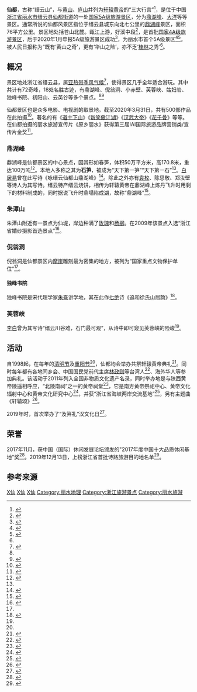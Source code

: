 {{coord|28|41|32|N|120|08|21|E|display=title|scale:100000}}
{{Infobox Mountain
| 名稱 = 仙都
| 照片 = Jinyun Xiandu 2017.09.10 06-47-19.jpg
| 照片說明 = 
| 海拔 = 
| 位置 = {{CHN}}[[浙江省|浙江省]][[丽水市|丽水市]][[缙云县|缙云县]][[仙都街道|仙都街道]]
| 山脈 =
| 相對高度 = 
| prominence_ref = 
| 座標 = 
| 地形圖 =
| 類別 = 
| 年齡 = 
| 最近喷发 = 
| 首次登頂 =
| 最容易的攀登路線 =
| pushpin_map = China Zhejiang
| pushpin_map_caption = 仙都在浙江省的位置
| latd = 28 | latm = 41 | lats = 32 | latNS = N     
| longd = 120 | longm = 08 | longs = 21 | longEW = E
}}
'''仙都'''，古称“缙云山”，与[[黄山|黄山]]、[[庐山|庐山]]并列为[[轩辕黄帝|轩辕黄帝]]的“三大行宫”<ref>{{Cite web|title=浙江缙云仙都公祭轩辕黄帝--浙江频道--人民网|url=http://zj.people.com.cn/n/2014/1103/c356505-22790698.html|accessdate=2020-05-04|work=zj.people.com.cn|archive-date=2020-09-08|archive-url=https://web.archive.org/web/20200908125341/http://zj.people.com.cn/n/2014/1103/c356505-22790698.html|dead-url=no}}</ref>，是位于中国[[浙江省|浙江省]][[丽水市|丽水市]][[缙云县|缙云县]][[仙都街道|仙都街道]]的一处[[国家5A级旅游景区|国家5A级旅游景区]]，分为[[鼎湖峰|鼎湖峰]]、[[大洋|大洋]]等等景区。通常所说的仙都风景区指位于缙云县城东向北七公里的[[鼎湖峰|鼎湖峰]]景区，面积76平方公里。景区地处括苍山北麓。瓯江上游，好溪中段<ref>{{Cite book|title=中国旅游文化大辞典|last=|first=|publisher=江西美术出版社|year=|isbn=|location=|pages=753|author=中国旅游文化大辞典编辑委员会}}</ref>，是首批[[国家4A级旅游景区|国家4A级旅游景区]]，后于2020年1月申报5A级旅游景区成功<ref>{{Cite web|title=文化和旅游部关于确定22家旅游景区为国家5A级旅游景区的公告|url=http://zwgk.mct.gov.cn/auto255/202001/t20200108_850185.html|accessdate=2020-04-06|work=zwgk.mct.gov.cn|archive-date=2020-01-26|archive-url=https://web.archive.org/web/20200126053559/http://zwgk.mct.gov.cn/auto255/202001/t20200108_850185.html|dead-url=yes}}</ref>，为丽水市首个5A级景区<ref>{{cite news |title=重磅！丽水首家5A级景区落户于此，这般仙境只应天上有 |url=http://www.thehour.cn/news/333959.html?share=true |accessdate=2020-05-04 |publisher=小时新闻 |archive-date=2020-11-03 |archive-url=https://web.archive.org/web/20201103001330/http://www.thehour.cn/news/333959.html?share=true |dead-url=no }}</ref><ref name="lsnews">{{cite news |author1=刘烨恒 吴启珍 |title=仙都成为丽水首个5A级景区 景区门票已下调至90元，今后还可能进一步下调 |url=http://paper.lsnews.com.cn/czwb/pc/content/202001/09/content_173553.html |work=处州晚报 |accessdate=2020-05-04 |archive-date=2020-09-08 |archive-url=https://web.archive.org/web/20200908125359/http://paper.lsnews.com.cn/czwb/pc/content/202001/09/content_173553.html |dead-url=no }}</ref>。被人民日报称为“既有‘黄山之奇’，更有‘华山之险’，亦不乏‘[[桂林|桂林]]之秀’<ref name=":1" />。

== 概况 ==
景区地处浙江省缙云县，属[[亚热带季风气候|亚热带季风气候]]<ref>{{cite news |title=丽水：中国气候养生之乡 |url=https://zj.zjol.com.cn/news/6565.html?from=timeline&isappinstalled=0 |publisher=浙江新闻 |date=2014-06-19 |accessdate=2020-05-04 |archive-date=2020-09-08 |archive-url=https://web.archive.org/web/20200908125406/https://zj.zjol.com.cn/news/6565.html?from=timeline&isappinstalled=0 |dead-url=no }}</ref>，使得景区几乎全年适合游玩。其中共计有72奇峰，18处名胜古迹，有鼎湖峰、倪翁洞、小赤壁、芙蓉峡、姑妇岩、独峰书院、初阳山、云英谷等多个景点。<ref name="lsnews" /><ref>{{cite news |title=缙云仙都风景名胜区 |url=http://epmap.zjol.com.cn/system/2012/06/04/018546617.shtml |publisher=浙江在线 |date=2013-05-02 |accessdate=2020-05-04 |archive-date=2020-11-03 |archive-url=https://web.archive.org/web/20201103001337/http://epmap.zjol.com.cn/system/2012/06/04/018546617.shtml |dead-url=no }}</ref>

仙都景区也是众多电影、电视剧的取景地。截至2020年3月31日，共有500部作品在此拍摄<ref>{{Cite web|title=云游浙江 500部影视作品都在这里拍摄|url=http://www.xiandu.gov.cn/news/detail/4c47efb2e9d744c39c47906d9696072a|accessdate=2020-05-04|work=www.xiandu.gov.cn}}</ref>。著名的有《[[道士下山|道士下山]]》《[[新笑傲江湖|新笑傲江湖]]》《[[汉武大帝|汉武大帝]]》《[[花千骨|花千骨]]》等等。在仙都拍摄的丽水旅游宣传片《原乡丽水》获得第三届IAI国际旅游品牌营销类/宣传片金奖<ref>{{Cite web|title=丽水旅游宣传片《原乡丽水》摘得品牌营销类宣传片金奖|url=http://www.xiandu.gov.cn/news/detail/66c5b7761ffa4f4bbe3378e0bcafc8ba|accessdate=2020-05-04|work=www.xiandu.gov.cn}}</ref>。

=== 鼎湖峰 ===
鼎湖峰是仙都景区的中心景点，因其形如春笋，体积50万平方米，高170.8米，重达100万吨<ref name=":1">{{Cite web|title=浙江丽水缙云仙都 一座天然影视城--浙江频道--人民网|url=http://zj.people.com.cn/n2/2016/0502/c186806-28257016.html|accessdate=2020-05-04|work=zj.people.com.cn|archive-date=2020-09-08|archive-url=https://web.archive.org/web/20200908125433/http://zj.people.com.cn/n2/2016/0502/c186806-28257016.html|dead-url=no}}</ref>。本地人多称之其为'''石笋'''，被成为“天下第一笋”“天下第一石”<ref name=":1" />。[[白居易|白居易]]曾在此写诗《咏缙云仙都山鼎湖峰》<ref>{{Cite web|title=跟着诗词去旅行！白居易眼中的仙都|url=http://www.xiandu.gov.cn/news/detail/f3da4f1dd997462d99450f35f4a847b6|accessdate=2020-05-04|work=www.xiandu.gov.cn}}</ref>。除此之外亦有[[袁枚|袁枚]]、陈思敬、郑汝壁等诗人为其写诗。缙云特产缙云烧饼，相传为轩辕黄帝在鼎湖峰上炼丹飞升时用剩下的材料制成的，同时据说飞升时鼎塌陷成湖，故称“鼎湖峰”<ref>{{Cite web|title=来缙云，赴一场净化心灵之旅-新闻中心-丽水网|url=http://news.lsnews.com.cn/df/202005/t20200502_364956.shtml|accessdate=2020-05-04|work=news.lsnews.com.cn|archive-date=2020-11-03|archive-url=https://web.archive.org/web/20201103003624/http://news.lsnews.com.cn/df/202005/t20200502_364956.shtml|dead-url=no}}</ref>。

=== 朱潭山 ===
朱潭山附近有一景点为仙堤，岸边种满了[[玫瑰|玫瑰]]和[[杨柳|杨柳]]。在2009年该景点入选“浙江省婚纱摄影首选景点”<ref name=":0">{{Cite web|title=丽水首个！仙都景区上榜浙江省首批诗路旅游目的地名单|url=http://www.xiandu.gov.cn/news/detail/004dcf007b1d44e79e2f9adb62c822b7|accessdate=2020-05-04|work=www.xiandu.gov.cn}}</ref>。

=== 倪翁洞 ===
倪翁洞是仙都景区内[[摩崖|摩崖]]雕刻最为密集的地方，被列为“国家重点文物保护单位”<ref name=":0" />。

==== 独峰书院 ====
独峰书院是宋代理学家[[朱熹|朱熹]]讲学地，其在此作[[七绝|七绝]]诗《追和徐氏山居韵》<ref>{{Cite book|title=处州府志|last=許|first=國忠|publisher=|year=1605|isbn=|location=|pages=146|url=|last2=葉志淑}}</ref>。

=== 芙蓉峡 ===
[[李白|李白]]曾为其写诗“缙云川谷难，石门最可观”，从诗中即可窥见芙蓉峡的险峻<ref name=":1" />。

== 活动 ==
自1998起，在每年的[[清明节|清明节]]及[[重阳节|重阳节]]<ref name=":2" />，仙都均会举办共祭轩辕黄帝典礼<ref>{{Cite web|title=庚子（2020）年清明浙江缙云全球华人 网络共祭轩辕黄帝典礼举行|url=http://www.xiandu.gov.cn/news/detail/76c5c128eff94598bcb32ab81816eba9|accessdate=2020-05-04|work=www.xiandu.gov.cn}}</ref>。同时每年都有各地同乡会、中国国民党前代主席[[林政则|林政则]]等台湾人<ref>{{Cite web|title=己亥（2019）年中国·仙都祭祀轩辕黄帝大典在浙江缙云仙都黄帝祠宇隆重举行|url=http://www.xiandu.gov.cn/news/detail/3d771eb3cda84fb487e2bda16925caee|accessdate=2020-05-04|work=www.xiandu.gov.cn}}</ref>、海外华人等参加典礼。该活动于2011年列入全国非物质文化遗产名录，同时举办地是与陕西黄帝陵遥相呼应，“北陵南祠”之一的黄帝祠堂<ref name=":2">{{Cite web|title=浙江缙云仙都公祭轩辕黄帝--浙江频道--人民网|url=http://zj.people.com.cn/n/2014/1103/c356505-22790698.html|accessdate=2020-05-04|work=zj.people.com.cn|archive-date=2020-09-08|archive-url=https://web.archive.org/web/20200908125341/http://zj.people.com.cn/n/2014/1103/c356505-22790698.html|dead-url=no}}</ref>，它是南方黄帝祭祀中心、黄帝文化辐射中心和黄帝文化研究中心<ref>{{Cite web|title=【国家非遗-缙云轩辕祭典】己亥(2019)年中国·仙都祭祀轩辕黄帝大典隆重举行|url=http://www.xiandu.gov.cn/news/detail/d047d99fad4545a8b86ed1738bebc741|accessdate=2020-05-04|work=www.xiandu.gov.cn}}</ref>，并获“浙江省海峡两岸交流基地”<ref>{{Cite web|title=【国家非遗—缙云轩辕祭典直播预告】明天！两岸共祭！|url=http://www.xiandu.gov.cn/news/detail/91e8fb98d7334c15904fcc6aa256b755|accessdate=2020-05-04|work=www.xiandu.gov.cn}}</ref>，另有主题曲《轩辕颂》<ref>{{Cite web|title=2019年祭祀轩辕黄帝大典首次推出歌曲《轩辕颂》|url=http://www.xiandu.gov.cn/news/detail/9dba00f6650641a2aa840b2bfd3d600f|accessdate=2020-05-04|work=www.xiandu.gov.cn}}</ref>。

2019年时，首次举办了“及笄礼”汉文化日<ref>{{Cite web|title=2019缙云首次“及笄礼”汉文化日活动精彩纷呈|url=http://www.xiandu.gov.cn/news/detail/1f2e2a4d79eb41e0a698661057141dcd|accessdate=2020-05-04|work=www.xiandu.gov.cn}}</ref>。

== 荣誉 ==
2017年11月，获中国（国际）休闲发展论坛颁发的"2017年度中国十大品质休闲基地"奖<ref>{{Cite web|title=仙都风景区获"2017年度中国十大品质休闲基地"奖|url=http://www.xiandu.gov.cn/news/detail/dfa4bc9ae74242e0845ddc40e3ab9eac|accessdate=2020-04-06|work=www.xiandu.gov.cn}}</ref>。2019年12月13日，上榜浙江省首批诗路旅游目的地名单<ref>{{Cite web|title=丽水首个！仙都景区上榜浙江省首批诗路旅游目的地名单|url=http://www.xiandu.gov.cn/news/detail/004dcf007b1d44e79e2f9adb62c822b7|accessdate=2020-05-04|work=www.xiandu.gov.cn}}</ref>。

== 参考来源 ==
{{Reflist}}
{{国家5A级旅游景区}}

[[Category:缙云县|X仙]]
[[Category:中国国家重点风景名胜区|X仙]]
[[Category:丹霞地貌|X仙]]
[[Category:丽水地理|Category:丽水地理]]
[[Category:浙江旅游景点|Category:浙江旅游景点]]
[[Category:丽水旅游|Category:丽水旅游]]